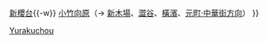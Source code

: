 {{鐵道路線
|模板名稱 = 西武有樂町線
|名稱 = [[File:SeibuRailway mark.svg|18px|西武鐵道|link=西武鐵道]] <small>[[西武鐵道]]</small> [[西武有樂町線]] [[File:SeibuIkebukuro.svg|18px|SI]] <!--正式名稱-->
|代表色 = #ef810f
|車站列表 =（[[Template:池袋線 (西武鐵道)|飯能方向]] ←）[[練馬站|練馬]]{{-w}} [[新櫻台站|新櫻台]]{{-w}} [[小竹向原站|小竹向原]]（→ [[Template:有樂町線|新木場]]、[[Template:副都心線|澀谷]]、[[Template:東橫線|橫濱]]、[[Template:港未來21線|元町·中華街方向]]）
}}<noinclude>[[Category:西武鐵道路線模板|Yurakuchou]]</noinclude>
